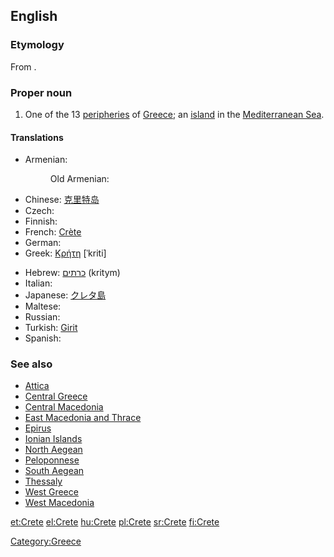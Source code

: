 {{also|crête}}
==English==

===Etymology===
From {{etyl|grc}} {{term|Κρήτη||sc=Polytonic|tr=Krētē|lang=grc}}.

===Proper noun===
{{wikipedia}}
{{en-proper noun}}

# One of the 13 [[peripheries]] of [[Greece]]; an [[island]] in the [[Mediterranean Sea]].

====Translations====
{{trans-top|island}}
* Armenian: {{t|hy|Կրետե|sc=Armn|tr=Krete}}
*:Old Armenian: {{t|xcl|Կրետէ|sc=Armn|tr=Kretē}}
* Chinese: [[克里特岛]]
* Czech: {{t-|cs|Kréta|f}}
* Finnish: {{t+|fi|Kreeta}}
* French: [[Crète]] {{f}}
* German: {{t+|de|Kreta|n}}
* Greek: [[Κρήτη]] [ˈkriti] {{f}}
{{trans-mid}}
* Hebrew: [[כרתים]] (kritym)
* Italian: {{t-|it|Creta|f}}
* Japanese: [[クレタ島]]
* Maltese: {{t-|mt|Kreta|xs=Maltese}}
* Russian: {{t+|ru|Крит|m|tr=Krit|sc=Cyrl}}
* Turkish: [[Girit]]
* Spanish: {{t-|es|Creta}}
{{trans-bottom}}

===See also===
* [[Attica]]
* [[Central Greece]]
* [[Central Macedonia]]
* [[East Macedonia and Thrace]]
* [[Epirus]]
* [[Ionian Islands]]
* [[North Aegean]]
* [[Peloponnese]]
* [[South Aegean]]
* [[Thessaly]]
* [[West Greece]]
* [[West Macedonia]]

[[Category:Greece]]

[[et:Crete]]
[[el:Crete]]
[[hu:Crete]]
[[pl:Crete]]
[[sr:Crete]]
[[fi:Crete]]